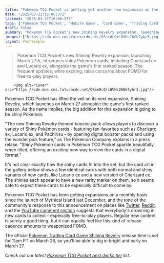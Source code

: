 ```yaml
---
title: "Pokemon TCG Pocket is getting yet another new expansion as the addition of shinies and Gen 9 Pokemon keep free-to-play players drowning in new cards to collect"
date: "2025-03-21T16:00:37Z"
lastmod: "2025-03-21T16:00:37Z"
tags: ['Pokemon TCG Pocket', 'Mobile Game', 'Card Game', 'Trading Card Game', 'Shiny Pokemon', 'Expansion', 'Ranked Season']
draft: false
summary: "Pokemon TCG Pocket's new Shining Revelry expansion, launching March 27th, introduces shiny Pokemon cards, including Charizard ex and Lucario ex, alongside the game's first ranked season.  The frequent updates, while exciting, raise concerns about FOMO for free-to-play players."
images: ["https://cdn.mos.cms.futurecdn.net/QSse8cQri6VHs26Gk7yAr3.jpg"]
layout: PostSimple
---
```

> Pokemon TCG Pocket's new Shining Revelry expansion, launching March 27th, introduces shiny Pokemon cards, including Charizard ex and Lucario ex, alongside the game's first ranked season.  The frequent updates, while exciting, raise concerns about FOMO for free-to-play players.


        <img alt="Cover" src="https://cdn.mos.cms.futurecdn.net/QSse8cQri6VHs26Gk7yAr3.jpg"/>
        
Pokemon TCG Pocket has lifted the veil on its next expansion, Shining Revelry, which launches on March 27 alongside the game's first ranked season. As the name implies, the big addition for this expansion is going to be shiny Pokemon.

"The new Shining Revelry themed booster pack allows players to discover a variety of Shiny Pokémon cards - featuring fan-favorites such as Charizard ex, Lucario ex, and Pachirisu - by opening digital booster packs and using the wonder pick feature," as The Pokemon Company explains in a press relase. "Shiny Pokémon cards in Pokémon TCG Pocket sparkle beautifully when tilted, offering an exciting new way to view the cards in a digital format."

It's not clear exactly how the shiny cards fit into the set, but the card art in the gallery below shows a few identical cards with both normal and shiny variants of new cards, like Lucario ex and a new version of Charizard ex. The shinies each appear to have a new rarity marker on them, so it seems safe to expect these cards to be especially difficult to come by.

Pokemon TCG Pocket has been getting expansions on a monthly basis since the launch of Mythical Island last December, and the tone of the community's response to this announcement on places like [Twitter](https://x.com/KiwiDaHuman/status/1903072094369276142), [Reddit](https://www.reddit.com/r/PTCGP/comments/1jgg97k/pok%C3%A9mon_tcg_pocket_shining_revelry_official/), and the [YouTube comment section](https://www.youtube.com/watch?v=yTuOB_yzRCc) suggests that everybody's drowning in new cards to collect - especially free-to-play players. Regular new content is surely a good thing, but it can equally feel like this kind of release cadence amounts to weaponized FOMO.

The official [Pokemon Trading Card Game Shining Revelry](https://www.gamesradar.com/games/pokemon/pokemon-tcg-pocket-shining-revelry/) release time is set for 11pm PT on March 26, so you'll be able to dig in bright and early on March 27.

*Check out our latest *[<em>Pokemon TCG Pocket best decks tier</em>](https://www.gamesradar.com/games/pokemon/pokemon-tcg-pocket-best-decks-meta/)* list.*
        
